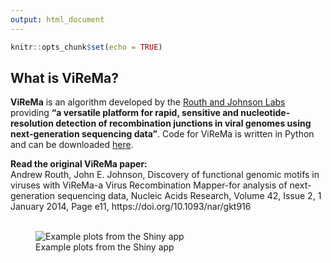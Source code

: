 ```yaml
---
output: html_document
---
```


```r
knitr::opts_chunk$set(echo = TRUE)
```

## **What is ViReMa?**
**ViReMa** is an algorithm developed by the [Routh and Johnson Labs](https://www.utmb.edu/routhlab/home) providing **"a versatile platform for rapid, sensitive and nucleotide-resolution detection of recombination junctions in viral genomes using next-generation sequencing data"**. Code for ViReMa is written in Python and can be downloaded [here](https://bioconda.github.io/recipes/virema/README.html).

**Read the original ViReMa paper:**<br>
Andrew Routh, John E. Johnson, Discovery of functional genomic motifs in viruses with ViReMa-a Virus Recombination Mapper-for analysis of next-generation sequencing data, Nucleic Acids Research, Volume 42, Issue 2, 1 January 2014, Page e11, https://doi.org/10.1093/nar/gkt916
<br><br>

![Example plots from the Shiny app](files/plotExIntro.png)
